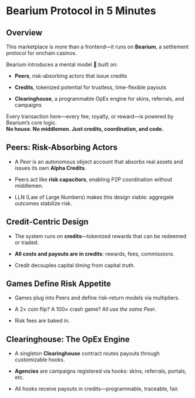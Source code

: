 # Bearium Protocol in 5 Minutes

## Overview

This marketplace is more than a frontend—it runs on **Bearium**, a settlement protocol for onchain casinos.

Bearium introduces a mental model 🧠 built on:

- **Peers**, risk-absorbing actors that issue credits
    
- **Credits**, tokenized potential for trustless, time-flexible payouts
    
- **Clearinghouse**, a programmable OpEx engine for skins, referrals, and campaigns
    

Every transaction here—every fee, royalty, or reward—is powered by Bearium’s core logic.  
**No house. No middlemen. Just credits, coordination, and code.**

## Peers: Risk-Absorbing Actors

- A _Peer_ is an autonomous object account that absorbs real assets and issues its own **Alpha Credits**.
    
- Peers act like **risk capacitors**, enabling P2P coordination without middlemen.
    
- LLN (Law of Large Numbers) makes this design viable: aggregate outcomes stabilize risk.
    

## Credit-Centric Design

- The system runs on **credits**—tokenized rewards that can be redeemed or traded.
    
- **All costs and payouts are in credits**: rewards, fees, commissions.
    
- Credit decouples capital _timing_ from capital _truth_.
    

## Games Define Risk Appetite

- Games plug into Peers and define risk-return models via multipliers.
    
- A 2× coin flip? A 100× crash game? All _use the same Peer_.
    
- Risk fees are baked in.
    

## Clearinghouse: The OpEx Engine

- A singleton **Clearinghouse** contract routes payouts through customizable hooks.
    
- **Agencies** are campaigns registered via hooks: skins, referrals, portals, etc.
    
- All hooks receive payouts in credits—programmable, traceable, fair.